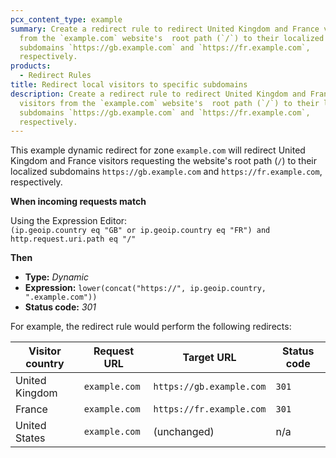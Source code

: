 ```yaml
---
pcx_content_type: example
summary: Create a redirect rule to redirect United Kingdom and France visitors
  from the `example.com` website's  root path (`/`) to their localized
  subdomains `https://gb.example.com` and `https://fr.example.com`,
  respectively.
products:
  - Redirect Rules
title: Redirect local visitors to specific subdomains
description: Create a redirect rule to redirect United Kingdom and France
  visitors from the `example.com` website's  root path (`/`) to their localized
  subdomains `https://gb.example.com` and `https://fr.example.com`,
  respectively.
---
```



This example dynamic redirect for zone `example.com` will redirect United Kingdom and France visitors requesting the website's root path (`/`) to their localized subdomains `https://gb.example.com` and `https://fr.example.com`, respectively.

<Example>

**When incoming requests match**

Using the Expression Editor:<br/>
`(ip.geoip.country eq "GB" or ip.geoip.country eq "FR") and http.request.uri.path eq "/"`

**Then**

- **Type:** _Dynamic_
- **Expression:** `lower(concat("https://", ip.geoip.country, ".example.com"))`
- **Status code:** _301_

</Example>

For example, the redirect rule would perform the following redirects:

| Visitor country | Request URL   | Target URL               | Status code |
| --------------- | ------------- | ------------------------ | ----------- |
| United Kingdom  | `example.com` | `https://gb.example.com` | `301`       |
| France          | `example.com` | `https://fr.example.com` | `301`       |
| United States   | `example.com` | (unchanged)              | n/a         |
